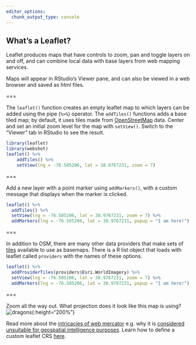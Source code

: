 ```yaml
---
editor_options: 
  chunk_output_type: console
---
```


## What's a Leaflet?

Leaflet produces maps that have controls to zoom, pan and toggle layers on and off, and can combine local data with base layers from web mapping services. 

Maps will appear in RStudio's Viewer pane, and can also be viewed in a web browser and saved as html files. 

===

The `leaflet()` function creates an empty leaflet map to which layers can be added using the pipe (`%>%`) operator. The `addTiles()` functions adds a base tiled map; by default, it uses tiles made from [OpenStreetMap](https://www.openstreetmap.org/) data. Center and set an initial zoom level for the map with `setView()`. Switch to the "Viewer" tab in RStudio to see the result.

```r
library(leaflet)
library(webshot)
leaflet() %>%
    addTiles() %>%
    setView(lng = -76.505206, lat = 38.9767231, zoom = 7)
```

===

Add a new layer with a point marker using `addMarkers()`, with a custom message that displays when the marker is clicked. 

```r
leaflet() %>%
  addTiles() %>%
  setView(lng = -76.505206, lat = 38.9767231, zoom = 7) %>%
  addMarkers(lng = -76.505206, lat = 38.9767231, popup = "I am here!")
```

===

In addition to OSM, there are many other data providers that make sets of [tiles](https://wiki.openstreetmap.org/wiki/Tiles) available to use as basemaps. There is a R list object that loads with leaflet called `providers` with the names of these options. 

```r
leaflet() %>%
  addProviderTiles(providers$Esri.WorldImagery) %>%
  setView(lng = -76.505206, lat = 38.9767231, zoom = 7) %>%
  addMarkers(lng = -76.505206, lat = 38.9767231, popup = "I am here!")
```

===

Zoom all the way out. What projection does it look like this map is using? 
![dragons]({% include asset.html path="images/dragons.png" %}){:height="200%"}

Read more about the [intricacies of web mercator](https://www.researchgate.net/publication/265895464_Implications_of_Web_Mercator_and_Its_Use_in_Online_Mapping) e.g. why it is [considered unsuitable for geospatial intelligence purposes](https://www.slideshare.net/NGA_GEOINT/ngas-position-on-webmercator). Learn how to define a custom leaflet CRS [here](https://rstudio.github.io/leaflet/projections.html).